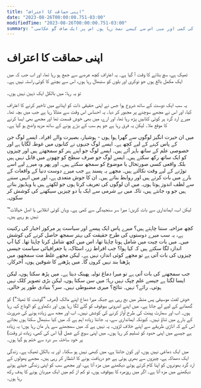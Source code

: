 ```yaml
---
title: "اپنی حماقت کا اعتراف"
date: "2023-08-26T00:00:00.751-03:00"
modifiedTime: "2023-08-26T00:00:00.751-03:00"
summary: "میری ذہانت کی کمی اور میں اس سے کیسے نمٹ رہا ہوں اس پر ایک صاف گو عکاسی۔"
---
```


# اپنی حماقت کا اعتراف

ٹھیک ہے، سچ بتانے کا وقت آ گیا ہے۔ یہ اعتراف کچھ عرصے سے جمع ہو رہا تھا، اور اب جب کہ میں ایک مکمل بالغ ہوں جو نوکری اور بلوں کو سنبھال رہا ہوں، اس سے بچنے کا کوئی راستہ نہیں ہے۔

تو یہ رہا: میں بالکل ایک ذہین نہیں ہوں۔

یہ سب ایک دوست کے ساتھ شروع ہوا جس نے اپنی حقیقی ذات کو اپنانے میں تاخیر کرنے کا اعتراف کیا، اور اس نے مجھے سوچنے پر مجبور کر دیا۔ یہ احساس اس وقت سے منڈلا رہا ہے جب میں بچہ تھا۔ میرے ارد گرد ہر کوئی کتابیں پڑھ رہا تھا، اور ارے، میں بھی خوش قسمت تھا اور مجھے بھی ایسا کرنے کا موقع ملا۔ لیکن یہ فرق رہا ہے جو ہم سب کے بڑے ہونے کے ساتھ مزید واضح ہو گیا ہے۔

میں ان حیرت انگیز لوگوں سے گھرا ہوا ہوں - ہوشیار، بصیرت والے افراد۔ ایسے لوگ جن کے پاس کہنے کے لیے کچھ ہے۔ ایسے لوگ جنہوں نے کتابوں میں غوطہ لگایا ہے اور خصوصی علم کے ساتھ باہر آئے ہیں۔ ایسے لوگ جو اپنے ہنر کو سمجھتے ہیں اور چیزوں کو ایک ساتھ رکھ سکتے ہیں۔ ایسے لوگ جو صرف سطح کو چھونے میں قابل نہیں ہیں بلکہ واقعی کسی صورتحال یا موضوع کو سمجھ سکتے ہیں۔ اور پھر وہ میرے لیے اسے توڑنے کے لیے وقت نکالتے ہیں۔ مجھے یہ پسند ہے جب میرے دوست دنیا کے واقعات کے بارے میں بات کرتے ہیں اور روابط بناتے ہیں۔ ان کا جوش متعدی ہے، اور میں انہیں سننے سے لطف اندوز ہوتا ہوں۔ میں ان لوگوں کی تعریف کرتا ہوں جو لکھتے ہیں یا ویڈیوز بناتے ہیں جو وہ جانتے ہیں، تاکہ میں بے شرمی سے ایک یا دو چیزیں سیکھنے کی کوشش کر سکوں۔

لیکن اب، ایمانداری سے بات کریں: میرا سر سنجیدگی سے کمی ہے۔ وہاں کوئی انقلابی یا اصل خیالات™ نہیں ہو رہے ہیں۔

کچھ مزاحیہ سننا چاہتے ہیں؟ میرے پاس ایک پیسے اور سیاست پر مرکوز اخبار کی رکنیت ہے، یہ سب میرے دوستوں کی طرح حقیقت کی بہتر سمجھ حاصل کرنے کی کوشش میں۔ میں بات چیت میں شامل ہونا چاہتا تھا، اس میں کچھ شامل کرنا چاہتا تھا۔ کیا آپ اندازہ لگا سکتے ہیں کہ کیا ہوا؟ جب افراط زر، اسٹاک، یا جغرافیائی سیاست جیسی چیزوں کی بات آتی ہے تو مجھے کوئی اندازہ نہیں ہے۔ لیکن مجھے غلط مت سمجھو، میں پڑھنا بند نہیں کروں گا۔ میں پڑھنے کا شوقین ہوں، آخرکار۔

جب سمجھنے کی بات آتی ہے تو میرا دماغ تولیہ پھینک دیتا ہے۔ میں پڑھ سکتا ہوں، لیکن ایسا لگتا ہے جیسے علم چپک نہیں رہا؛ میں سن سکتا ہوں، لیکن بڑی تصویر کلک نہیں ہوتی۔ رائے؟ نہیں۔ نتائج؟ میری مضبوطی نہیں۔ سر؟ بنیادی طور پر خالی۔

خوش لفٹ موسیقی پس منظر میں بج رہی ہے جبکہ میرا دماغ اپنے مالک (عرف "گوشت کا تھیلا") کو گھمانے کے لیے لے جاتا ہے۔ میں اپنے اندرونی بیوقوف کو گلے لگا رہا ہوں اور دکھاوے کو الوداع کہہ رہا ہوں۔ اب اور سمارٹ پینٹ کی طرح آواز کرنے کی کوشش نہیں۔ اب اور مجھ سے زیادہ ہونے کی ضرورت کے بارے میں تناؤ نہیں۔ کیونکہ ایمانداری سے، یہ جاننا زیادہ اہم ہے کہ میں کیا سنبھال سکتا ہوں بجائے اس کے کہ اناڑی طریقے سے اپنے خلاف لڑوں۔ یہ نہیں ہے کہ میں سمجھنے سے ہار مان رہا ہوں؛ یہ زیادہ ہے جیسے میں اپنی حدود کو تسلیم کر رہا ہوں۔ میں اپنی سوچ کے عمل (یا اس کی کمی، زیادہ تر وقت) پر خود ساختہ سر درد سے ختم ہو گیا ہوں۔

میں ایک دماغی نہیں ہوں، اور کون جانتا ہے، میں کبھی نہیں ہو سکتا۔ اور یہ بالکل ٹھیک ہے۔ زندگی ایک دھماکہ ہے، چیزوں سے بھری ہوئی ہے جو دریافت ہونے کا انتظار کر رہی ہیں۔ مجھے پھولوں کے ارد گرد بھونروں کو اپنا کام کرتے ہوئے دیکھنے میں مزہ آتا ہے، اور مجھے سب کو اپنی زندگی جیتے ہوئے دیکھنے میں مزہ آتا ہے۔ اگر میں روزمرہ کا بیوقوف ہوں، تو کم از کم میں ایک مہربان ہونے کا ہدف رکھ رہا ہوں۔
